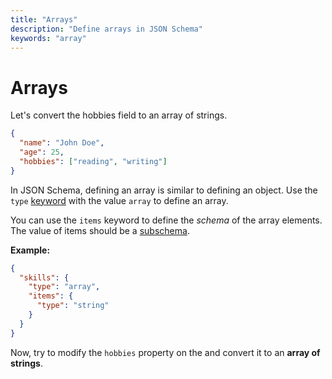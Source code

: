 ```yaml
---
title: "Arrays"
description: "Define arrays in JSON Schema"
keywords: "array"
---
```


# Arrays

Let's convert the hobbies field to an array of strings. 
  
```json highlightLineStart={4}
{
  "name": "John Doe",
  "age": 25,
  "hobbies": ["reading", "writing"]
}
```


In JSON Schema, defining an array is similar to defining an object. Use the `type` [keyword](https://json-schema.org/learn/glossary#keyword) with the value `array` to define an array. 

You can use the `items` keyword to define the *schema* of the array elements. The value of items should be a [subschema](https://json-schema.org/learn/glossary#subschema).

**Example:**
```json
{
  "skills": {
    "type": "array",
    "items": {
      "type": "string"
    }
  }
}
```


Now, try to modify the `hobbies` property on the <SideEditorLink/> and convert it to an **array of strings**.


